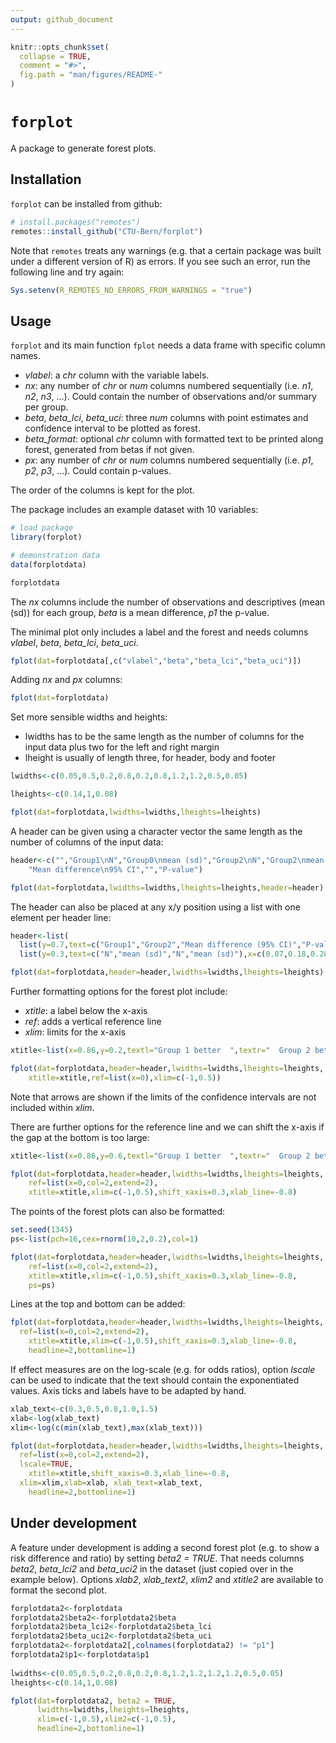 ```yaml
---
output: github_document
---
```


<!-- README.md is generated from README.Rmd. Please edit that file -->

```r
knitr::opts_chunk$set(
  collapse = TRUE,
  comment = "#>",
  fig.path = "man/figures/README-"
)
```

# `forplot` 

A package to generate forest plots.

## Installation

`forplot` can be installed from github:

```r
# install.packages("remotes")
remotes::install_github("CTU-Bern/forplot")
```

Note that `remotes` treats any warnings (e.g. that a certain package was built under a different version of R) as errors. If you see such an error, run the following line and try again:

```r
Sys.setenv(R_REMOTES_NO_ERRORS_FROM_WARNINGS = "true")
```

## Usage
`forplot` and its main function `fplot` needs a data frame with specific column names. 

- *vlabel*: a *chr* column with the variable labels.
- *nx*: any number of *chr* or *num* columns numbered sequentially (i.e. *n1*, *n2*, *n3*, ...). Could contain the number of observations and/or summary per group.
- *beta*, *beta_lci*, *beta_uci*: three *num* columns with point estimates and confidence interval to be plotted as forest.
- *beta_format*: optional *chr* column with formatted text to be printed along forest, generated from betas if not given.
- *px*: any number of *chr* or *num* columns numbered sequentially (i.e. *p1*, *p2*, *p3*, ...). Could contain p-values.

The order of the columns is kept for the plot.

The package includes an example dataset with 10 variables:

```r
# load package
library(forplot)

# demonstration data
data(forplotdata)

forplotdata
```

The *nx* columns include the number of observations and descriptives (mean (sd)) for each group, *beta* is a mean difference, *p1* the p-value.

The minimal plot only includes a label and the forest and needs columns *vlabel*, *beta*, *beta_lci*, *beta_uci*.

```r
fplot(dat=forplotdata[,c("vlabel","beta","beta_lci","beta_uci")])
```

Adding *nx* and *px* columns:
```r
fplot(dat=forplotdata)
```

Set more sensible widths and heights:

- lwidths has to be the same length as the number of columns for the input 
	data plus two for the left and right margin
- lheight is usually of length three, for header, body and footer	

```r
lwidths<-c(0.05,0.5,0.2,0.8,0.2,0.8,1.2,1.2,0.5,0.05)

lheights<-c(0.14,1,0.08)

fplot(dat=forplotdata,lwidths=lwidths,lheights=lheights)
```

A header can be given using a character vector the same 
	length as the number of columns of the input data:

```r
header<-c("","Group1\nN","Group0\nmean (sd)","Group2\nN","Group2\nmean (sd)",
	"Mean difference\n95% CI","","P-value")

fplot(dat=forplotdata,lwidths=lwidths,lheights=lheights,header=header)
```

The header can also be placed at any x/y position using a list 
	with one element per header line:

```r
header<-list(
  list(y=0.7,text=c("Group1","Group2","Mean difference (95% CI)","P-value"),x=c(0.10,0.32,0.7,0.98)),
  list(y=0.3,text=c("N","mean (sd)","N","mean (sd)"),x=c(0.07,0.18,0.28,0.38)))

fplot(dat=forplotdata,header=header,lwidths=lwidths,lheights=lheights)
```

Further formatting options for the forest plot include:
  
  - *xtitle*: a label below the x-axis
  - *ref*: adds a vertical reference line
  - *xlim*: limits for the x-axis


```r
xtitle<-list(x=0.86,y=0.2,textl="Group 1 better  ",textr="  Group 2 better")

fplot(dat=forplotdata,header=header,lwidths=lwidths,lheights=lheights,
	xtitle=xtitle,ref=list(x=0),xlim=c(-1,0.5))
```

Note that arrows are shown if the limits of the confidence intervals are not included within *xlim*.

There are further options for the reference line and we can shift the x-axis
  if the gap at the bottom is too large:
	
```r
xtitle<-list(x=0.86,y=0.6,textl="Group 1 better  ",textr="  Group 2 better")

fplot(dat=forplotdata,header=header,lwidths=lwidths,lheights=lheights,
	ref=list(x=0,col=2,extend=2),
	xtitle=xtitle,xlim=c(-1,0.5),shift_xaxis=0.3,xlab_line=-0.8)

```

The points of the forest plots can also be formatted:

```r
set.seed(1345)
ps<-list(pch=16,cex=rnorm(10,2,0.2),col=1)

fplot(dat=forplotdata,header=header,lwidths=lwidths,lheights=lheights,
	ref=list(x=0,col=2,extend=2),
	xtitle=xtitle,xlim=c(-1,0.5),shift_xaxis=0.3,xlab_line=-0.8,
	ps=ps)

```

Lines at the top and bottom can be added:

```r
fplot(dat=forplotdata,header=header,lwidths=lwidths,lheights=lheights,
  ref=list(x=0,col=2,extend=2),
	xtitle=xtitle,xlim=c(-1,0.5),shift_xaxis=0.3,xlab_line=-0.8,
	headline=2,bottomline=1)
```

If effect measures are on the log-scale (e.g. for odds ratios), option *lscale* can be used to indicate that the text should contain the exponentiated values. Axis ticks and labels have to be adapted by hand.

```r
xlab_text<-c(0.3,0.5,0.8,1.0,1.5)
xlab<-log(xlab_text)
xlim<-log(c(min(xlab_text),max(xlab_text)))

fplot(dat=forplotdata,header=header,lwidths=lwidths,lheights=lheights,
  ref=list(x=0,col=2,extend=2),
  lscale=TRUE,
	xtitle=xtitle,shift_xaxis=0.3,xlab_line=-0.8,
  xlim=xlim,xlab=xlab, xlab_text=xlab_text,
	headline=2,bottomline=1)
```

## Under development

A feature under development is adding a second forest plot (e.g. to show a risk difference and ratio)
  by setting *beta2 = TRUE*.
That needs columns *beta2*, *beta_lci2* and *beta_uci2* in the dataset (just copied over in the example below).
Options *xlab2*, *xlab_text2*, *xlim2* and *xtitle2* are available to format the second plot.

```r

forplotdata2<-forplotdata
forplotdata2$beta2<-forplotdata2$beta
forplotdata2$beta_lci2<-forplotdata2$beta_lci
forplotdata2$beta_uci2<-forplotdata2$beta_uci
forplotdata2<-forplotdata2[,colnames(forplotdata2) != "p1"]
forplotdata2$p1<-forplotdata$p1
  
lwidths<-c(0.05,0.5,0.2,0.8,0.2,0.8,1.2,1.2,1.2,1.2,0.5,0.05)
lheights<-c(0.14,1,0.08)

fplot(dat=forplotdata2, beta2 = TRUE,
      lwidths=lwidths,lheights=lheights,
      xlim=c(-1,0.5),xlim2=c(-1,0.5),
      headline=2,bottomline=1)

```

